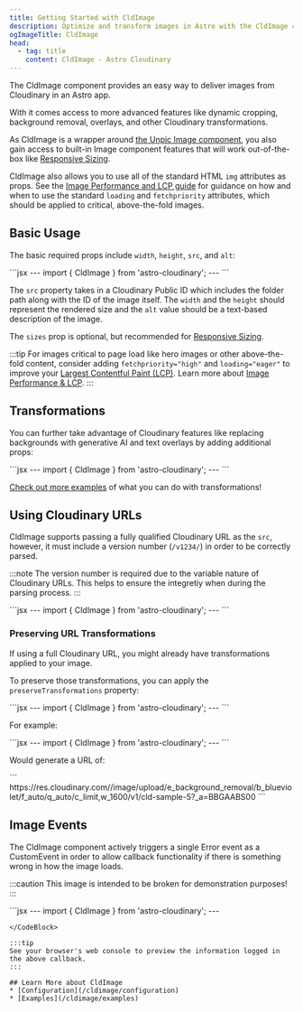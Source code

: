 ```yaml
---
title: Getting Started with CldImage
description: Optimize and transform images in Astro with the CldImage component.
ogImageTitle: CldImage
head:
  - tag: title
    content: CldImage - Astro Cloudinary
---
```



The CldImage component provides an easy way to deliver images from Cloudinary in an Astro app.

With it comes access to more advanced features like dynamic cropping, background removal, overlays, and other Cloudinary transformations.

As CldImage is a wrapper around [the Unpic Image component](https://unpic.pics/img/), you also gain access to built-in Image component features that will work out-of-the-box like [Responsive Sizing](/guides/responsive-images).

CldImage also allows you to use all of the standard HTML `img` attributes as props. See the [Image Performance and LCP guide](/guides/image-performance-lcp) for guidance on how and when to use the standard `loading` and `fetchpriority` attributes, which should be applied to critical, above-the-fold images.

## Basic Usage

The basic required props include `width`, `height`, `src`, and `alt`:

<HeaderImage>
  <CldImage
    src="cld-sample-5"
    width="1870"
    height="1250"
    alt="A variety of colorful and appetizing breakfast dishes, including waffles, oatmeal, and fresh fruits, are arranged on a white surface, accompanied by various condiments and utensils."
    sizes="100vw"
  />
</HeaderImage>

<CodeBlock>
```jsx
---
import { CldImage } from 'astro-cloudinary';
---
<CldImage
  src="<Public ID>"
  width="<Width>"
  height="<Height>"
  alt="<Description>"
  sizes="100vw" // Optional
/>
```
</CodeBlock>

The `src` property takes in a Cloudinary Public ID which includes the folder path along with the ID of the image itself.
The `width` and the `height` should represent the rendered size and the `alt` value should be a text-based description
of the image.

The `sizes` prop is optional, but recommended for [Responsive Sizing](/guides/responsive-images).

:::tip
For images critical to page load like hero images or other above-the-fold content, consider adding `fetchpriority="high"` and `loading="eager"` to improve your [Largest Contentful Paint (LCP)](/guides/image-performance-lcp). Learn more about [Image Performance & LCP](/guides/image-performance-lcp).
:::

## Transformations

You can further take advantage of Cloudinary features like replacing backgrounds with generative AI and text overlays by adding additional props:

<HeaderImage>
  <CldImage
    src="cld-sample-5"
    width="800"
    height="600"
    crop={{
      type: 'fill',
      source: true
    }}
    replaceBackground="cartoon outer space"
    overlays={[
      {
        position: {
          y: 40,
          x: -10,
          gravity: 'south',
        },
        text: {
          color: 'magenta',
          fontFamily: 'Source Sans Pro',
          fontSize: 160,
          fontWeight: 'black',
          text: 'OUT OF THIS WORLD'
        }
      },
      {
        position: {
          y: 50,
          gravity: 'south',
        },
        text: {
          color: 'white',
          fontFamily: 'Source Sans Pro',
          fontSize: 160,
          fontWeight: 'black',
          text: 'OUT OF THIS WORLD'
        }
      },
    ]}
    alt="Turtle in the ocean"
    sizes="100vw"
  />
</HeaderImage>

<CodeBlock>
```jsx
---
import { CldImage } from 'astro-cloudinary';
---
<CldImage
  src="<Public ID>"
  width="<Width>"
  height="<Height>"
  crop={{
    type: 'fill',
    source: true
  }}
  replaceBackground="cartoon outer space"
  overlays={[
    {
      position: {
        y: 40,
        x: -10,
        gravity: 'south',
      },
      text: {
        color: 'magenta',
        fontFamily: 'Source Sans Pro',
        fontSize: 160,
        fontWeight: 'black',
        text: 'OUT OF THIS WORLD'
      }
    },
    {
      position: {
        y: 50,
        gravity: 'south',
      },
      text: {
        color: 'white',
        fontFamily: 'Source Sans Pro',
        fontSize: 160,
        fontWeight: 'black',
        text: 'OUT OF THIS WORLD'
      }
    },
  ]}
  alt="<Description>"
  sizes="100vw"
/>
```
</CodeBlock>

[Check out more examples](/cldimage/examples) of what you can do with transformations!

## Using Cloudinary URLs

CldImage supports passing a fully qualified Cloudinary URL as the `src`, however, it
must include a version number (`/v1234/`) in order to be correctly parsed.

:::note
The version number is required due to the variable nature of Cloudinary URLs. This helps
to ensure the integretiy when during the parsing process.
:::

<CodeBlock className="mt-6">
```jsx
---
import { CldImage } from 'astro-cloudinary';
---
<CldImage
  src="https://res.cloudinary.com/mycloud/image/upload/v1234/myimage"
  width="<Width>"
  height="<Height>"
  alt="<Description>"
/>
```
</CodeBlock>

### Preserving URL Transformations

If using a full Cloudinary URL, you might already have transformations applied to your image.

To preserve those transformations, you can apply the `preserveTransformations` property:

<CodeBlock className="mt-6">
```jsx
---
import { CldImage } from 'astro-cloudinary';
---
<CldImage
  src="https://res.cloudinary.com/<Cloud Name>/image/upload/w_100,h_200,c_fill/v1234/myimage"
  width="<Width>"
  height="<Height>"
  preserveTransformations
  alt="<Description>"
/>
```
</CodeBlock>

For example:

<HeaderImage>
  <CldImage
    src="https://res.cloudinary.com/astro-cloudinary/image/upload/e_background_removal/b_blueviolet/f_auto/q_auto/v1/cld-sample-5"
    width="800"
    height="600"
    preserveTransformations
    alt="test"
  />
</HeaderImage>

<CodeBlock>
```jsx
---
import { CldImage } from 'astro-cloudinary';
---
<CldImage
  src="https://res.cloudinary.com/<Cloud Name>/image/upload/e_background_removal/b_blueviolet/f_auto/q_auto/v1/cld-sample-5"
  width="<Width>"
  height="<Height>"
  preserveTransformations
  alt="test"
/>
```
</CodeBlock>

Would generate a URL of:

<CodeBlock alwaysExpanded>
```
https://res.cloudinary.com/<Cloud Name>/image/upload/e_background_removal/b_blueviolet/f_auto/q_auto/c_limit,w_1600/v1/cld-sample-5?_a=BBGAABS00
```
</CodeBlock>

## Image Events

The CldImage component actively triggers a single Error event as a CustomEvent
in order to allow callback functionality if there is something wrong in how
the image loads.

:::caution
This image is intended to be broken for demonstration purposes!
:::

<HeaderImage>
  <DemoImageEvents
    src="this-image-does-not-exist"
    width="960"
    height="600"
  />
</HeaderImage>

<CodeBlock>
```jsx
---
import { CldImage } from 'astro-cloudinary';
---
<CldImage
  id="image-events"
  src="this-image-does-not-exist"
  width="<Width>"
  height="<Height>"
/>

<script>
const image = document.querySelector(`#image-events`);

if ( image ) {
  image.addEventListener('cldimage:error', ((e: CustomEvent<{ detail: {} }>) => {
    console.log('cldimage:error', e.detail)
  }) as EventListener);
};
</script>
```
</CodeBlock>

:::tip
See your browser's web console to preview the information logged in the above callback.
:::

## Learn More about CldImage
* [Configuration](/cldimage/configuration)
* [Examples](/cldimage/examples)
